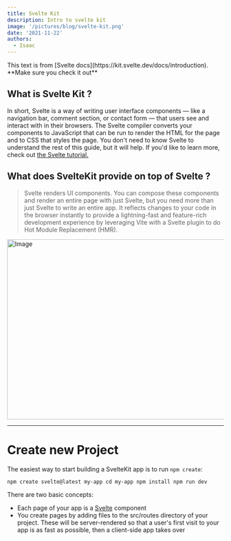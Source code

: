 ```yaml
---
title: Svelte Kit
description: Intro to svelte kit
image: '/pictures/blog/svelte-kit.png'
date: '2021-11-22'
authors:
  - Isaac
---
```


<Callout>
  This text is from [Svelte docs](https://kit.svelte.dev/docs/introduction).
  **Make sure you check it out**
</Callout>

## What is Svelte Kit ?

In short, Svelte is a way of writing user interface components — like a navigation bar, comment section, or contact form — that users see and interact with in their browsers. The Svelte compiler converts your components to JavaScript that can be run to render the HTML for the page and to CSS that styles the page. You don't need to know Svelte to understand the rest of this guide, but it will help. If you'd like to learn more, check out [the Svelte tutorial.](https://svelte.dev/tutorial)

## What does SvelteKit provide on top of Svelte ?

> Svelte renders UI components. You can compose these components and render an entire page with just Svelte, but you need more than just Svelte to write an entire app.
> It reflects changes to your code in the browser instantly to provide a lightning-fast and feature-rich development experience by leveraging Vite with a Svelte plugin to do Hot Module Replacement (HMR).

<Image
  src="https://trading-strategy.ghost.io/content/images/2023/04/Screenshot-2023-04-27-at-3.55.16-pm.png"
  alt="Image"
  width="718"
  height="418"
/>

---

# Create new Project

The easiest way to start building a SvelteKit app is to run `npm create`:

```html
npm create svelte@latest my-app cd my-app npm install npm run dev
```

There are two basic concepts:

- Each page of your app is a [Svelte](https://svelte.dev/) component
- You create pages by adding files to the src/routes directory of your project. These will be server-rendered so that a user's first visit to your app is as fast as possible, then a client-side app takes over
